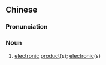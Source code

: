 {{also|电子产品}}
==Chinese==
{{zh-forms|s=电子产品|type=22}}

===Pronunciation===
{{zh-pron
|m=diànzǐ chǎnpǐn
|c=din6 zi2 caan2 ban2
|cat=n
}}

===Noun===
{{zh-noun}}

# [[electronic]] [[product]](s); [[electronic]](s)